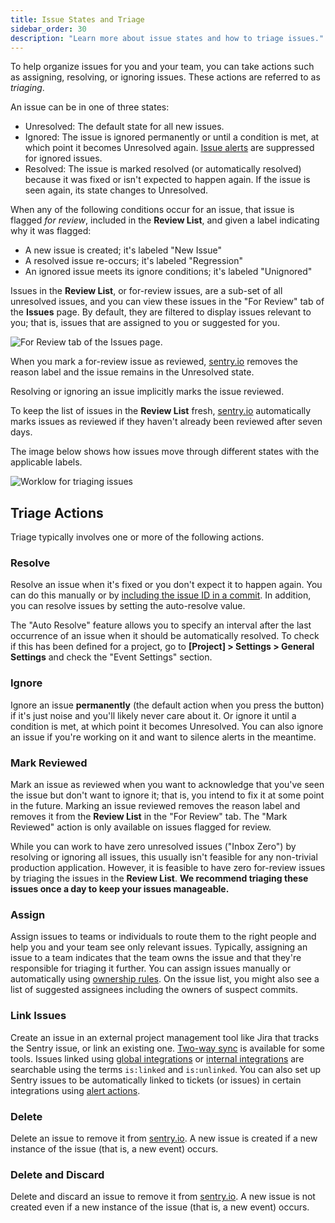 ```yaml
---
title: Issue States and Triage
sidebar_order: 30
description: "Learn more about issue states and how to triage issues."
---
```


To help organize issues for you and your team, you can take actions such as assigning, resolving, or ignoring issues. These actions are referred to as _triaging_.

An issue can be in one of three states:

- Unresolved: The default state for all new issues.
- Ignored: The issue is ignored permanently or until a condition is met, at which point it becomes Unresolved again. [Issue alerts](/product/alerts-notifications/issue-alerts/) are suppressed for ignored issues.
- Resolved: The issue is marked resolved (or automatically resolved) because it was fixed or isn't expected to happen again. If the issue is seen again, its state changes to Unresolved.

When any of the following conditions occur for an issue, that issue is flagged *for review*, included in the **Review List**, and given a label indicating why it was flagged:

- A new issue is created; it's labeled "New Issue"
- A resolved issue re-occurs; it's labeled "Regression"
- An ignored issue meets its ignore conditions; it's labeled "Unignored"

Issues in the **Review List**, or for-review issues, are a sub-set of all unresolved issues, and you can view these issues in the "For Review" tab of the **Issues** page. By default, they are filtered to display issues relevant to you; that is, issues that are assigned to you or suggested for you.

![For Review tab of the Issues page.](for-review-page-docs.png)

When you mark a for-review issue as reviewed, [sentry.io](https://sentry.io) removes the reason label and the issue remains in the Unresolved state.

Resolving or ignoring an issue implicitly marks the issue reviewed.

To keep the list of issues in the **Review List** fresh, [sentry.io](https://sentry.io) automatically marks issues as reviewed if they haven't already been reviewed after seven days.

The image below shows how issues move through different states with the applicable labels.

![Worklow for triaging issues](issue-workflow.png)

## Triage Actions

Triage typically involves one or more of the following actions.

### Resolve

Resolve an issue when it's fixed or you don't expect it to happen again. You can do this manually or by [including the issue ID in a commit](/product/integrations/source-code-mgmt/github/#resolve-via-commit-or-pull-request). In addition, you can resolve issues by setting the auto-resolve value.

The "Auto Resolve" feature allows you to specify an interval after the last occurrence of an issue when it should be automatically resolved. To check if this has been defined for a project, go to **[Project] > Settings > General Settings** and check the "Event Settings" section.

### Ignore

Ignore an issue **permanently** (the default action when you press the button) if it's just noise and you'll likely never care about it. Or ignore it until a condition is met, at which point it becomes Unresolved. You can also ignore an issue if you're working on it and want to silence alerts in the meantime.

### Mark Reviewed

Mark an issue as reviewed when you want to acknowledge that you've seen the issue but don't want to ignore it; that is, you intend to fix it at some point in the future. Marking an issue reviewed removes the reason label and removes it from the **Review List** in the "For Review" tab. The "Mark Reviewed" action is only available on issues flagged for review.

While you can work to have zero unresolved issues ("Inbox Zero") by resolving or ignoring all issues, this usually isn't feasible for any non-trivial production application. However, it is feasible to have zero for-review issues by triaging the issues in the **Review List**.
**We recommend triaging these issues once a day to keep your issues manageable.**

### Assign

Assign issues to teams or individuals to route them to the right people and help you and your team see only relevant issues. Typically, assigning an issue to a team indicates that the team owns the issue and that they're responsible for triaging it further. You can assign issues manually or automatically using [ownership rules](/product/issues/issue-owners/). On the issue list, you might also see a list of suggested assignees including the owners of suspect commits.

### Link Issues

Create an issue in an external project management tool like Jira that tracks the Sentry issue, or link an existing one. [Two-way sync](/product/accounts/getting-started/#33-issue-tracking) is available for some tools. Issues linked using [global integrations](/product/integrations/integration-platform/#public-integrations) or [internal integrations](/product/integrations/integration-platform/#internal-integrations) are searchable using the terms `is:linked` and `is:unlinked`. You can also set up Sentry issues to be automatically linked to tickets (or issues) in certain integrations using [alert actions](/product/alerts-notifications/issue-alerts/).

### Delete

Delete an issue to remove it from [sentry.io](https://sentry.io). A new issue is created if a new instance of the issue (that is, a new event) occurs.

### Delete and Discard

Delete and discard an issue to remove it from [sentry.io](https://sentry.io). A new issue is not created even if a new instance of the issue (that is, a new event) occurs.
